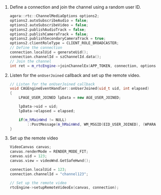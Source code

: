 <PlatformWrapper platform="windows">

1. Define a connection and join the channel using a random user ID.

    ```cpp
    agora::rtc::ChannelMediaOptions options2;
    options2.autoSubscribeAudio = false;
    options2.autoSubscribeVideo = false;
    options2.publishAudioTrack = false;
    options2.publishCameraTrack = false;
    options2.publishSecondaryCameraTrack = true;
    options2.clientRoleType = CLIENT_ROLE_BROADCASTER;
    // Define the connection
    connection.localUid = generateUid();
    connection.channelId = szChannelId.data();
    // Join the channel
    int ret = m_rtcEngine->joinChannelEx(APP_TOKEN, connection, options2, &m_camera2EventHandler);
    ```

2. Listen for the `onUserJoined` callback and set up the remote video.  

    ```cpp
    // Listen for the onUserJoined callback
    void CAGEngineEventHandler::onUserJoined(uid_t uid, int elapsed)
    {
        LPAGE_USER_JOINED lpData = new AGE_USER_JOINED;

        lpData->uid = uid;
        lpData->elapsed = elapsed;

        if(m_hMainWnd != NULL)
            ::PostMessage(m_hMainWnd, WM_MSGID(EID_USER_JOINED), (WPARAM)lpData, 0);
    }
    ```

3.  Set up the remote video

    ```cpp
    VideoCanvas canvas;
    canvas.renderMode = RENDER_MODE_FIT;
    canvas.uid = 123;
    canvas.view = videoWnd.GetSafeHwnd();

    connection.localUid = 123;
    connection.channelId = "channel123";

    // Set up the remote video
    rtcEngine->setupRemoteVideoEx(canvas, connection);
    ```
</PlatformWrapper>